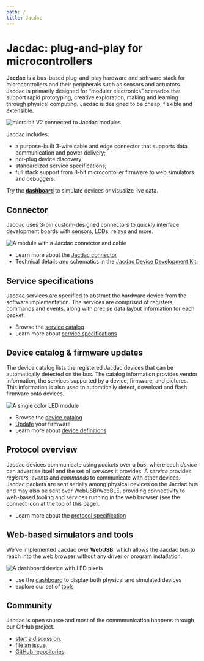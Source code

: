 ```yaml
---
path: /
title: Jacdac
---
```


# Jacdac: plug-and-play for microcontrollers

**Jacdac** is a bus-based plug-and-play hardware and software stack for microcontrollers and their peripherals such as sensors and actuators. Jacdac is primarily designed for “modular electronics” scenarios that support rapid prototyping, creative exploration, making and learning through physical computing. Jacdac is designed to be cheap, flexible and extensible.

![micro:bit V2 connected to Jacdac modules](./images/microbitadapterwithmodules.png)

Jacdac includes:

* a purpose-built 3-wire cable and edge connector that supports data communication and power delivery;
* hot-plug device discovery;
* standardized service specifications;
* full stack support from 8-bit microcontoller firmware to web simulators and debuggers.

Try the **[dashboard](/dashboard/)** to simulate devices or visualize live data.

## Connector

Jacdac uses 3-pin custom-designed connectors to quickly interface development boards with sensors, LCDs, relays and more.  

![A module with a Jacdac connector and cable](/images/mechanicalclickconnector.png)

* Learn more about the [Jacdac connector](/connector)
* Technical details and schematics in the [Jacdac Device Development Kit](https://github.com/microsoft/jacdac-ddk/tree/main/connector).

## Service specifications

Jacdac services are specified to abstract the hardware device from the software implementation.
The services are comprised of registers, commands and events, along with precise data layout information
for each packet.

* Browse the [service catalog](/services/)
* Learn more about [service specifications](/reference/service-specification/)

## Device catalog & firmware updates

The device catalog lists the registered Jacdac devices that can be automatically detected on the bus. 
The catalog information provides vendor information, the services supported by a device, 
firmware, and pictures. This information is also used to automtically detect, download and flash
firmware onto devices.

![A single color LED module](/images/jacdacsinglergbledmodule.png)

* Browse the [device catalog](/devices/)
* [Update](/tools/updater/) your firmware
* Learn more about [device definitions](/reference/device-definition/)

## Protocol overview

Jacdac devices communicate using *packets* over a *bus*, where each *device* can advertise itself 
and the set of *services* it provides. 
A *service* provides *registers*, *events* and *commands* to communicate with other devices.
Jacdac packets are sent serially among physical devices on the Jacdac bus
and may also be sent over WebUSB/WebBLE, 
providing connectivity to web-based tooling and services running in the web browser
(see the connect icon at the top of this page).

* Learn more about the [protocol specification](/reference/protocol/)

## Web-based simulators and tools

We've implemented Jacdac over **WebUSB**, which allows the Jacdac bus to reach into
the web browser without any driver or program installation. 

![A dashboard device with LED pixels](/images/dashboardlight.png)

* use the [dashboard](/dashboard/) to display both physical and simulated devices
* explore our set of [tools](/tools/)

## Community

Jacdac is open source and 
most of the commmunication happens through our GitHub project.

* [start a discussion](https://github.com/microsoft/jacdac/discussions).
* [file an issue](https://github.com/microsoft/jacdac/issues).
* [GitHub repositories](/github/)
